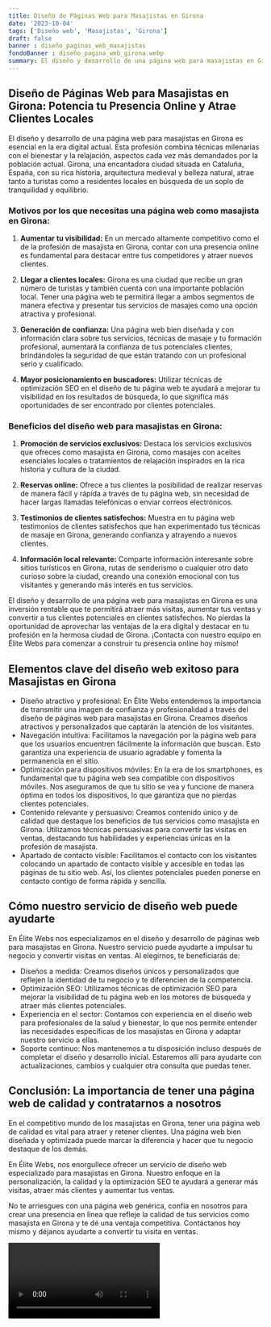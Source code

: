 ```yaml
---
title: Diseño de Páginas Web para Masajistas en Girona
date: '2023-10-04'
tags: ['Diseño web', 'Masajistas', 'Girona']
draft: false
banner : diseño_paginas_web_masajistas
fondoBanner : diseño_pagina_web_girona.webp
summary: El diseño y desarrollo de una página web para masajistas en Girona es esencial en la era digital actual. Esta profesión combina técnicas milenarias con el bienestar y la relajación, aspectos cada vez más demandados por la población actual. Girona, una encantadora ciudad situada en Cataluña, España, con su rica historia, arquitectura medieval y belleza natural, atrae tanto a turistas como a residentes locales en búsqueda de un soplo de tranquilidad y equilibrio.
---
```


## Diseño de Páginas Web para Masajistas en Girona: Potencia tu Presencia Online y Atrae Clientes Locales

El diseño y desarrollo de una página web para masajistas en Girona es esencial en la era digital actual. Esta profesión combina técnicas milenarias con el bienestar y la relajación, aspectos cada vez más demandados por la población actual. Girona, una encantadora ciudad situada en Cataluña, España, con su rica historia, arquitectura medieval y belleza natural, atrae tanto a turistas como a residentes locales en búsqueda de un soplo de tranquilidad y equilibrio.

### Motivos por los que necesitas una página web como masajista en Girona:

1. **Aumentar tu visibilidad:** En un mercado altamente competitivo como el de la profesión de masajista en Girona, contar con una presencia online es fundamental para destacar entre tus competidores y atraer nuevos clientes.

2. **Llegar a clientes locales:** Girona es una ciudad que recibe un gran número de turistas y también cuenta con una importante población local. Tener una página web te permitirá llegar a ambos segmentos de manera efectiva y presentar tus servicios de masajes como una opción atractiva y profesional.

3. **Generación de confianza:** Una página web bien diseñada y con información clara sobre tus servicios, técnicas de masaje y tu formación profesional, aumentará la confianza de tus potenciales clientes, brindándoles la seguridad de que están tratando con un profesional serio y cualificado.

4. **Mayor posicionamiento en buscadores:** Utilizar técnicas de optimización SEO en el diseño de tu página web te ayudará a mejorar tu visibilidad en los resultados de búsqueda, lo que significa más oportunidades de ser encontrado por clientes potenciales.

### Beneficios del diseño web para masajistas en Girona:

1. **Promoción de servicios exclusivos:** Destaca los servicios exclusivos que ofreces como masajista en Girona, como masajes con aceites esenciales locales o tratamientos de relajación inspirados en la rica historia y cultura de la ciudad.

2. **Reservas online:** Ofrece a tus clientes la posibilidad de realizar reservas de manera fácil y rápida a través de tu página web, sin necesidad de hacer largas llamadas telefónicas o enviar correos electrónicos.

3. **Testimonios de clientes satisfechos:** Muestra en tu página web testimonios de clientes satisfechos que han experimentado tus técnicas de masaje en Girona, generando confianza y atrayendo a nuevos clientes.

4. **Información local relevante:** Comparte información interesante sobre sitios turísticos en Girona, rutas de senderismo o cualquier otro dato curioso sobre la ciudad, creando una conexión emocional con tus visitantes y generando más interés en tus servicios.

El diseño y desarrollo de una página web para masajistas en Girona es una inversión rentable que te permitirá atraer más visitas, aumentar tus ventas y convertir a tus clientes potenciales en clientes satisfechos. No pierdas la oportunidad de aprovechar las ventajas de la era digital y destacar en tu profesión en la hermosa ciudad de Girona. ¡Contacta con nuestro equipo en Élite Webs para comenzar a construir tu presencia online hoy mismo!

<GifSeo />

<Cta />

## Elementos clave del diseño web exitoso para Masajistas en Girona

- Diseño atractivo y profesional: En Élite Webs entendemos la importancia de transmitir una imagen de confianza y profesionalidad a través del diseño de páginas web para masajistas en Girona. Creamos diseños atractivos y personalizados que captarán la atención de los visitantes.
- Navegación intuitiva: Facilitamos la navegación por la página web para que los usuarios encuentren fácilmente la información que buscan. Esto garantiza una experiencia de usuario agradable y fomenta la permanencia en el sitio.
- Optimización para dispositivos móviles: En la era de los smartphones, es fundamental que tu página web sea compatible con dispositivos móviles. Nos aseguramos de que tu sitio se vea y funcione de manera óptima en todos los dispositivos, lo que garantiza que no pierdas clientes potenciales.
- Contenido relevante y persuasivo: Creamos contenido único y de calidad que destaque los beneficios de tus servicios como masajista en Girona. Utilizamos técnicas persuasivas para convertir las visitas en ventas, destacando tus habilidades y experiencias únicas en la profesión de masajista.
- Apartado de contacto visible: Facilitamos el contacto con los visitantes colocando un apartado de contacto visible y accesible en todas las páginas de tu sitio web. Así, los clientes potenciales pueden ponerse en contacto contigo de forma rápida y sencilla.

## Cómo nuestro servicio de diseño web puede ayudarte

En Élite Webs nos especializamos en el diseño y desarrollo de páginas web para masajistas en Girona. Nuestro servicio puede ayudarte a impulsar tu negocio y convertir visitas en ventas. Al elegirnos, te beneficiarás de:

- Diseños a medida: Creamos diseños únicos y personalizados que reflejen la identidad de tu negocio y te diferencien de la competencia.
- Optimización SEO: Utilizamos técnicas de optimización SEO para mejorar la visibilidad de tu página web en los motores de búsqueda y atraer más clientes potenciales.
- Experiencia en el sector: Contamos con experiencia en el diseño web para profesionales de la salud y bienestar, lo que nos permite entender las necesidades específicas de los masajistas en Girona y adaptar nuestro servicio a ellas.
- Soporte continuo: Nos mantenemos a tu disposición incluso después de completar el diseño y desarrollo inicial. Estaremos allí para ayudarte con actualizaciones, cambios y cualquier otra consulta que puedas tener.

## Conclusión: La importancia de tener una página web de calidad y contratarnos a nosotros

En el competitivo mundo de los masajistas en Girona, tener una página web de calidad es vital para atraer y retener clientes. Una página web bien diseñada y optimizada puede marcar la diferencia y hacer que tu negocio destaque de los demás.

En Élite Webs, nos enorgullece ofrecer un servicio de diseño web especializado para masajistas en Girona. Nuestro enfoque en la personalización, la calidad y la optimización SEO te ayudará a generar más visitas, atraer más clientes y aumentar tus ventas.

No te arriesgues con una página web genérica, confía en nosotros para crear una presencia en línea que refleje la calidad de tus servicios como masajista en Girona y te dé una ventaja competitiva. Contáctanos hoy mismo y déjanos ayudarte a convertir tu visita en ventas.

<Video />

<CtaBot job='Masajistas' city='Girona'/>

<Gmaps query='Girona+españa+maps' />